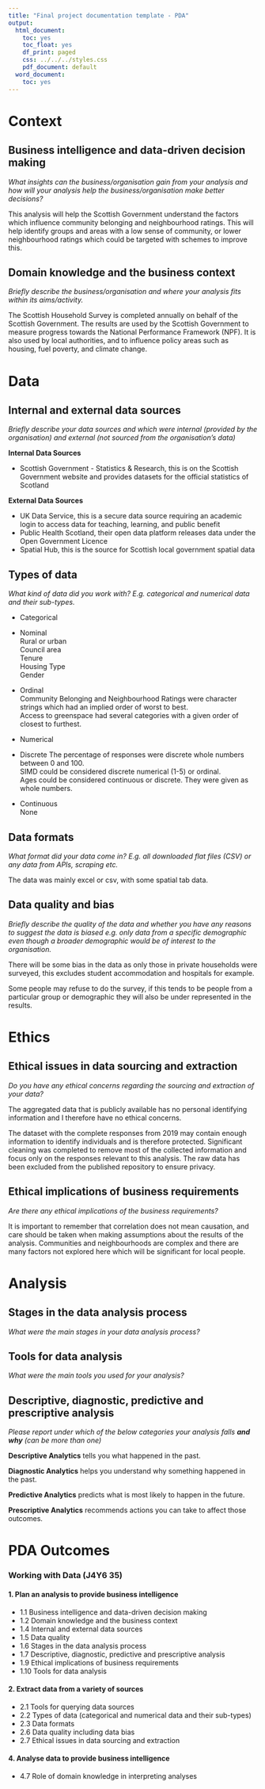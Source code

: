 ```yaml
---
title: "Final project documentation template - PDA"
output:
  html_document:
    toc: yes
    toc_float: yes
    df_print: paged
    css: ../../../styles.css
    pdf_document: default
  word_document:
    toc: yes
---
```


# Context

## Business intelligence and data-driven decision making

*What insights can the business/organisation gain from your analysis and how will your analysis help the business/organisation make better decisions?*

This analysis will help the Scottish Government understand the factors which influence community belonging and neighbourhood ratings. This will help identify groups and areas with a low sense of community, or lower neighbourhood ratings which could be targeted with schemes to improve this.

## Domain knowledge and the business context

*Briefly describe the business/organisation and where your analysis fits within its aims/activity.*

The Scottish Household Survey is completed annually on behalf of the Scottish Government. The results are used by the Scottish Government to measure progress towards the National Performance Framework (NPF). It is also used by local authorities, and to influence policy areas such as housing, fuel poverty, and climate change.

# Data

## Internal and external data sources

*Briefly describe your data sources and which were internal (provided by the organisation) and external (not sourced from the organisation's data)*

**Internal Data Sources**

* Scottish Government - Statistics & Research, this is on the Scottish Government website and provides datasets for the official statistics of Scotland

**External Data Sources**

* UK Data Service, this is a secure data source requiring an academic login to access data for teaching, learning, and public benefit
* Public Health Scotland, their open data platform releases data under the Open Government Licence
* Spatial Hub, this is the source for Scottish local government spatial data

## Types of data

*What kind of data did you work with? E.g. categorical and numerical data and their sub-types.*

* Categorical  

- Nominal  
Rural or urban   
Council area  
Tenure  
Housing Type  
Gender  

- Ordinal  
Community Belonging and Neighbourhood Ratings were character strings which had an implied order of worst to best.  
Access to greenspace had several categories with a given order of closest to furthest.  

* Numerical  

- Discrete 
The percentage of responses were discrete whole numbers between 0 and 100.  
SIMD could be considered discrete numerical (1-5) or ordinal.  
Ages could be considered continuous or discrete. They were given as whole numbers.  

- Continuous  
None  

## Data formats

*What format did your data come in? E.g. all downloaded flat files (CSV) or any data from APIs, scraping etc.*

The data was mainly excel or csv, with some spatial tab data.

## Data quality and bias

*Briefly describe the quality of the data and whether you have any reasons to suggest the data is biased e.g. only data from a specific demographic even though a broader demographic would be of interest to the organisation.*

There will be some bias in the data as only those in private households were surveyed, this excludes student accommodation and hospitals for example.

Some people may refuse to do the survey, if this tends to be people from a particular group or demographic they will also be under represented in the results.

# Ethics

## Ethical issues in data sourcing and extraction

*Do you have any ethical concerns regarding the sourcing and extraction of your data?* 

The aggregated data that is publicly available has no personal identifying information and I therefore have no ethical concerns.

The dataset with the complete responses from 2019 may contain enough information to identify individuals and is therefore protected. Significant cleaning was completed to remove most of the collected information and focus only on the responses relevant to this analysis. The raw data has been excluded from the published repository to ensure privacy.

## Ethical implications of business requirements

*Are there any ethical implications of the business requirements?*

It is important to remember that correlation does not mean causation, and care should be taken when making assumptions about the results of the analysis. Communities and neighbourhoods are complex and there are many factors not explored here which will be significant for local people.

# Analysis

## Stages in the data analysis process

*What were the main stages in your data analysis process?*


## Tools for data analysis

*What were the main tools you used for your analysis?*

## Descriptive, diagnostic, predictive and prescriptive analysis

_Please report under which of the below categories your analysis falls **and why** (can be more than one)_ 

::: {.emphasis}
**Descriptive Analytics** tells you what happened in the past.

**Diagnostic Analytics** helps you understand why something happened in the past.

**Predictive Analytics** predicts what is most likely to happen in the future.

**Prescriptive Analytics** recommends actions you can take to affect those outcomes.
:::


# PDA Outcomes

### Working with Data (J4Y6 35)

#### 1. Plan an analysis to provide business intelligence

-   1.1 Business intelligence and data-driven decision making
-   1.2 Domain knowledge and the business context
-   1.4 Internal and external data sources
-   1.5 Data quality
-   1.6 Stages in the data analysis process
-   1.7 Descriptive, diagnostic, predictive and prescriptive analysis
-   1.9 Ethical implications of business requirements
-   1.10 Tools for data analysis

#### 2. Extract data from a variety of sources

-   2.1 Tools for querying data sources
-   2.2 Types of data (categorical and numerical data and their sub-types)
-   2.3 Data formats
-   2.6 Data quality including data bias
-   2.7 Ethical issues in data sourcing and extraction

#### 4. Analyse data to provide business intelligence

-   4.7 Role of domain knowledge in interpreting analyses
